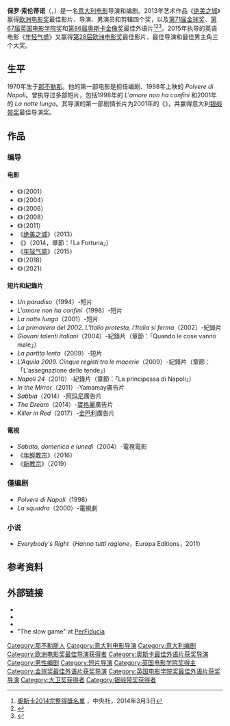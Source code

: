 {{noteTA
|T=zh-tw:保羅·索倫提諾;zh-cn:保罗·索伦蒂诺;zh-hk:柏盧·素雲天奴;
|G1=Show
|G2=Movie
|1=zh-tw:保羅;zh-cn:保罗;zh-hk:柏盧;
|2=zh-tw:索倫提諾;zh-cn:索伦蒂诺;zh-hk:素雲天奴;
|3=zh-cn:那不勒斯;zh-tw:拿坡里;zh-hk:拿玻里;
}}
{{Infobox person
| name  = 保罗·索伦蒂诺<br><small>{{lang|it|Paolo Sorrentino}}
| image = Paolo Sorrentino Cannes 2017.jpg
| caption = 索伦蒂诺，攝於2017年
| birth_date  = {{Birth date and age|df=y|1970|5|31}}
| birth_place = {{ITA}}[[那不勒斯|那不勒斯]]
| birthname  =
| othernames =
| spouse     =
| domesticpartner =
| yearsactive = 1994年至今
| occupation  = 電影導演、編劇
| alma mater = [[那不勒斯腓特烈二世大学|那不勒斯腓特烈二世大学]]
}}

'''保罗·索伦蒂诺'''（{{lang-it|'''Paolo Sorrentino'''}}，{{bd|1970年|5月31日}}）是一名[[意大利电影|意大利电影]]导演和编剧。2013年艺术作品《[[绝美之城|绝美之城]]》赢得[[欧洲电影奖|欧洲电影奖]]最佳影片、导演、男演员和剪辑四个奖，以及[[第71届金球奖|第71届金球奖]]、[[第67届英国电影学院奖|第67届英国电影学院奖]]和[[第86届奥斯卡金像奖|第86届奥斯卡金像奖]]最佳外语片<ref>[http://www.cna.com.tw/news/firstnews/201403030007-1.aspx 奧斯卡2014完整得獎名單] {{Wayback|url=http://www.cna.com.tw/news/firstnews/201403030007-1.aspx |date=20140306114358 }}，中央社，2014年3月3日</ref><ref name="Italy">{{cite web |url=http://variety.com/2013/film/news/italy-picks-sorrentinos-beauty-as-its-oscar-contender-1200666669/ |title=Italy Picks Sorrentino's ''Beauty'' As Its Oscar Contender |first=Nick |last=Vivarelli |work=[[Variety_(magazine)|Variety]] |publisher=[[PMC_(company)|Penske Media Corporation]] |date=25 September 2013 |accessdate=2 November 2013 |archive-date=2013-11-07 |archive-url=https://web.archive.org/web/20131107083748/http://variety.com/2013/film/news/italy-picks-sorrentinos-beauty-as-its-oscar-contender-1200666669/ |dead-url=no }}</ref><ref >{{cite web |url=http://ent.sina.com.cn/m/f/hlw/2014-03-03/10514105302.shtml |language= |title=详讯：《绝美之城》获奥斯卡最佳外语片 |publisher=新浪娱乐 |date=2014年3月3日 |accessdate= |archive-date=2014-03-09 |archive-url=https://web.archive.org/web/20140309093209/http://ent.sina.com.cn/m/f/hlw/2014-03-03/10514105302.shtml |dead-url=no }}</ref>。2015年执导的英语电影《[[年轻气盛|年轻气盛]]》又赢得[[第28届欧洲电影奖|第28届欧洲电影奖]]最佳影片、最佳导演和最佳男主角三个大奖。

==生平==
1970年生于[[那不勒斯|那不勒斯]]。他的第一部电影是担任编剧、1998年上映的 ''Polvere di Napoli''。曾执导过多部短片，包括1998年的 ''L'amore non ha confini'' 和2001年的 ''La notte lunga''。其导演的第一部剧情长片为2001年的《{{le|同名的人|One Man Up}}》，并赢得意大利[[银缎带奖|银缎带奖]]最佳导演奖。

==作品==

===编导===

====电影====
* 《{{le|同名的人|One Man Up}}》（2001）
* 《{{le|愛無忌憚|The Consequences of Love}}》（2004）
* 《{{le|家族朋友|The Family Friend}}》（2006）
* 《{{le|大牌明星|Il Divo (film)}}》（2008）
* 《{{le|重金搖滾男的奇異旅程|This Must Be the Place (film)}}》（2011）
* 《[[绝美之城|绝美之城]]》（2013）
* 《{{le|里約，我愛你|Rio, I Love You}}》（2014，章節：「La Fortuna」）
* 《[[年轻气盛|年轻气盛]]》（2015）
* 《{{le|上流世界|Loro (film)}}》（2018）
*  《{{link-en|上帝之手 (2021年電影)|The Hand of God (film)|上帝之手}}》（2021）

====短片和紀錄片====
* ''Un paradiso''（1994）-短片
* ''L'amore non ha confini''（1998）-短片
* ''La notte lunga''（2001）-短片
* ''La primavera del 2002. L'Italia protesta, l'Italia si ferma''（2002）-紀錄片
* ''Giovani talenti italiani''（2004）-紀錄片（章節：「Quando le cose vanno male」）
* ''La partita lenta''（2009）-短片
* ''L'Aquila 2009. Cinque registi tra le macerie''（2009）-紀錄片（章節：「L'assegnazione delle tende」）
* ''Napoli 24''（2010）-紀錄片（章節：「La principessa di Napoli」）
* ''In the Mirror''（2011）-Yamamay廣告片
* ''Sabbia''（2014）-[[阿玛尼|阿玛尼]]廣告片
* ''The Dream''（2014）-[[寶格麗|寶格麗]]廣告片
* ''Killer in Red''（2017）-[[金巴利|金巴利]]廣告片

====電視====
* ''Sabato, domenica e lunedì''（2004）-電視電影
* 《[[年輕教宗|年輕教宗]]》（2016）
* 《[[新教宗|新教宗]]》（2019）

===僅编剧===
* ''Polvere di Napoli''（1998）
* ''La squadra''（2000）-電視劇

===小说===
* ''Everybody's Right''（''Hanno tutti ragione''，Europa Editions，2011）

==参考资料==
{{reflist}}

==外部链接==
{{Commons category|Paolo Sorrentino}}
*{{IMDb name|815204}}
*{{tcmdb name|id=1429979}}
*{{douban people|1018303}}
*"The slow game" at [http://www.perfiducia.com PerFiducia] {{Wayback|url=http://www.perfiducia.com/ |date=20201031003544 }}

{{保羅·索倫蒂諾|state=expanded}}
{{大衛獎最佳導演}}
{{歐洲電影獎最佳導演}}
{{奥斯卡最佳外语片奖 (2001–2020)}}
{{Authority control}}

{{DEFAULTSORT:Sorrentino, Paolo}}
[[Category:那不勒斯人|Category:那不勒斯人]]
[[Category:意大利电影导演|Category:意大利电影导演]]
[[Category:意大利编剧|Category:意大利编剧]]
[[Category:欧洲电影奖最佳导演获得者|Category:欧洲电影奖最佳导演获得者]]
[[Category:奥斯卡最佳外语片获奖导演|Category:奥斯卡最佳外语片获奖导演]]
[[Category:男性编剧|Category:男性编剧]]
[[Category:短片导演|Category:短片导演]]
[[Category:英国电影学院奖得主|Category:英国电影学院奖得主]]
[[Category:金球奖最佳外语片获奖导演|Category:金球奖最佳外语片获奖导演]]
[[Category:英国电影学院奖最佳外语片获奖导演|Category:英国电影学院奖最佳外语片获奖导演]]
[[Category:大卫奖获得者|Category:大卫奖获得者]]
[[Category:银缎带奖获得者|Category:银缎带奖获得者]]